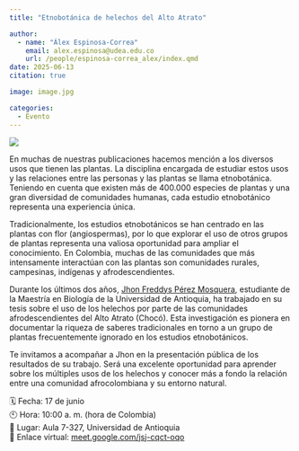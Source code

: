 ```yaml
---
title: "Etnobotánica de helechos del Alto Atrato"

author: 
  - name: "Álex Espinosa-Correa"
    email: alex.espinosa@udea.edu.co
    url: /people/espinosa-correa_alex/index.qmd
date: 2025-06-13
citation: true

image: image.jpg

categories:
  - Evento
---
```


![](image.jpg){fig-align="center" fig-alt="Imagen promocional del evento de sustentación pública del trabajo de grado en la maestría en Biología del estudiante Jhon Freddys Pérez Mosquera. El fondo está compuesto por el tronco de un helecho. En la parte superior derecha aparece en negro la palabra «GEOBOTA» en un fondo naranja. El texto central negro dice: «Sustentación pública del estudiante de maestría en Biología Jhon Freddys Pérez Mosquera. Monilofitos del Alto Atrato-Chocó: diversidad taxonómica y etnobotánica. Junio 17, 10:00 horas. Ciudad Universitaria, Udea. meet.google.com/jsj-cqct-oqo»l. En la parte inferior izquierda, un banner naranja con la palabra «EVENTO». En la esquina inferior derecha se encuentran los íconos de redes sociales: Facebook e Instagram, junto al usuario @geobotaudea."}

En muchas de nuestras publicaciones hacemos mención a los diversos usos que tienen las plantas. La disciplina encargada de estudiar estos usos y las relaciones entre las personas y las plantas se llama etnobotánica. Teniendo en cuenta que existen más de 400.000 especies de plantas y una gran diversidad de comunidades humanas, cada estudio etnobotánico representa una experiencia única.

Tradicionalmente, los estudios etnobotánicos se han centrado en las plantas con flor (angiospermas), por lo que explorar el uso de otros grupos de plantas representa una valiosa oportunidad para ampliar el conocimiento. En Colombia, muchas de las comunidades que más intensamente interactúan con las plantas son comunidades rurales, campesinas, indígenas y afrodescendientes.

Durante los últimos dos años, [Jhon Freddys Pérez Mosquera](/people/perez-mosquera_jhon-freddys/index.qmd), estudiante de la Maestría en Biología de la Universidad de Antioquia, ha trabajado en su tesis sobre el uso de los helechos por parte de las comunidades afrodescendientes del Alto Atrato (Chocó). Esta investigación es pionera en documentar la riqueza de saberes tradicionales en torno a un grupo de plantas frecuentemente ignorado en los estudios etnobotánicos.

Te invitamos a acompañar a Jhon en la presentación pública de los resultados de su trabajo. Será una excelente oportunidad para aprender sobre los múltiples usos de los helechos y conocer más a fondo la relación entre una comunidad afrocolombiana y su entorno natural.

🗓 Fecha: 17 de junio\
🕙 Hora: 10:00 a. m. (hora de Colombia)\
📍 Lugar: Aula 7-327, Universidad de Antioquia\
🔗 Enlace virtual: [meet.google.com/jsj-cqct-oqo](https://meet.google.com/jsj-cqct-oqo)
